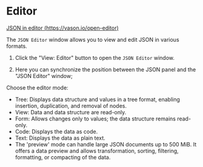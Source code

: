 # Editor

[JSON in editor (https://vason.io/open-editor)](https://vason.io/open-editor)

The `JSON Editor` window allows you to view and edit JSON in various formats.


<ThemedImg alt="JSON Editor" name="Editor_view" />

1. Click the "View: Editor" button to open the `JSON Editor` window.

2. Here you can synchronize the position between the JSON panel and the "JSON Editor" window;

Choose the editor mode:

- Tree: Displays data structure and values in a tree format, enabling insertion, duplication, and removal of nodes.
- View: Data and data structure are read-only.
- Form: Allows changes only to values; the data structure remains read-only.
- Code: Displays the data as code.
- Text: Displays the data as plain text.
- The 'preview' mode can handle large JSON documents up to 500 MiB.
  It offers a data preview and allows transformation, sorting,
  filtering, formatting, or compacting of the data.
